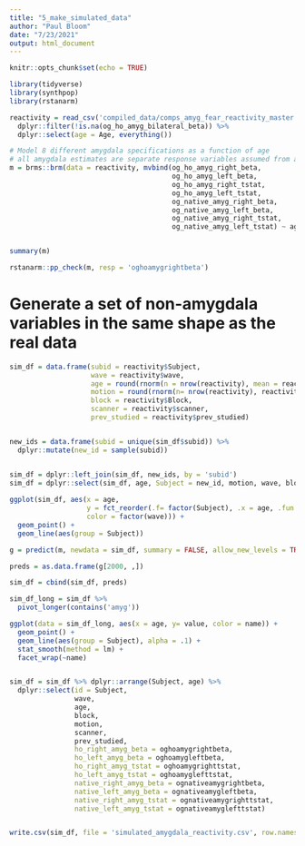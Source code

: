 ```yaml
---
title: "5_make_simulated_data"
author: "Paul Bloom"
date: "7/23/2021"
output: html_document
---
```


```r
knitr::opts_chunk$set(echo = TRUE)
```

```r
library(tidyverse)
library(synthpop)
library(rstanarm)

reactivity = read_csv('compiled_data/comps_amyg_fear_reactivity_master.csv') %>%
  dplyr::filter(!is.na(og_ho_amyg_bilateral_beta)) %>%
  dplyr::select(age = Age, everything())

# Model 8 different amygdala specifications as a function of age
# all amygdala estimates are separate response variables assumed from a multivariate normal, with correlated random effects
m = brms::brm(data = reactivity, mvbind(og_ho_amyg_right_beta, 
                                        og_ho_amyg_left_beta,
                                        og_ho_amyg_right_tstat,
                                        og_ho_amyg_left_tstat,
                                        og_native_amyg_right_beta, 
                                        og_native_amyg_left_beta,
                                        og_native_amyg_right_tstat,
                                        og_native_amyg_left_tstat) ~ age + motion + (age| p | Subject), cores = 4)


summary(m)

rstanarm::pp_check(m, resp = 'oghoamygrightbeta')
```

# Generate a set of non-amygdala variables in the same shape as the real data

```r
sim_df = data.frame(subid = reactivity$Subject, 
                    wave = reactivity$wave,
                    age = round(rnorm(n = nrow(reactivity), mean = reactivity$age, sd = .5),3), 
                    motion = round(rnorm(n= nrow(reactivity), reactivity$motion),3),
                    block = reactivity$Block,
                    scanner = reactivity$scanner,
                    prev_studied = reactivity$prev_studied) 


new_ids = data.frame(subid = unique(sim_df$subid)) %>%
  dplyr::mutate(new_id = sample(subid)) 


sim_df = dplyr::left_join(sim_df, new_ids, by = 'subid') 
sim_df = dplyr::select(sim_df, age, Subject = new_id, motion, wave, block, scanner, prev_studied)
                
ggplot(sim_df, aes(x = age, 
                   y = fct_reorder(.f= factor(Subject), .x = age, .fun = min),
                   color = factor(wave))) +
  geom_point() +
  geom_line(aes(group = Subject))

```

```r
g = predict(m, newdata = sim_df, summary = FALSE, allow_new_levels = TRUE)

preds = as.data.frame(g[2000, ,])

sim_df = cbind(sim_df, preds)

sim_df_long = sim_df %>%
  pivot_longer(contains('amyg'))

ggplot(data = sim_df_long, aes(x = age, y= value, color = name)) +
  geom_point() + 
  geom_line(aes(group = Subject), alpha = .1) +
  stat_smooth(method = lm) +
  facet_wrap(~name)


sim_df = sim_df %>% dplyr::arrange(Subject, age) %>%
  dplyr::select(id = Subject,
                wave,
                age,
                block,
                motion,
                scanner,
                prev_studied,
                ho_right_amyg_beta = oghoamygrightbeta,
                ho_left_amyg_beta = oghoamygleftbeta,
                ho_right_amyg_tstat = oghoamygrighttstat,
                ho_left_amyg_tstat = oghoamyglefttstat,
                native_right_amyg_beta = ognativeamygrightbeta,
                native_left_amyg_beta = ognativeamygleftbeta,
                native_right_amyg_tstat = ognativeamygrighttstat,
                native_left_amyg_tstat = ognativeamyglefttstat)


write.csv(sim_df, file = 'simulated_amygdala_reactivity.csv', row.names = FALSE)
```